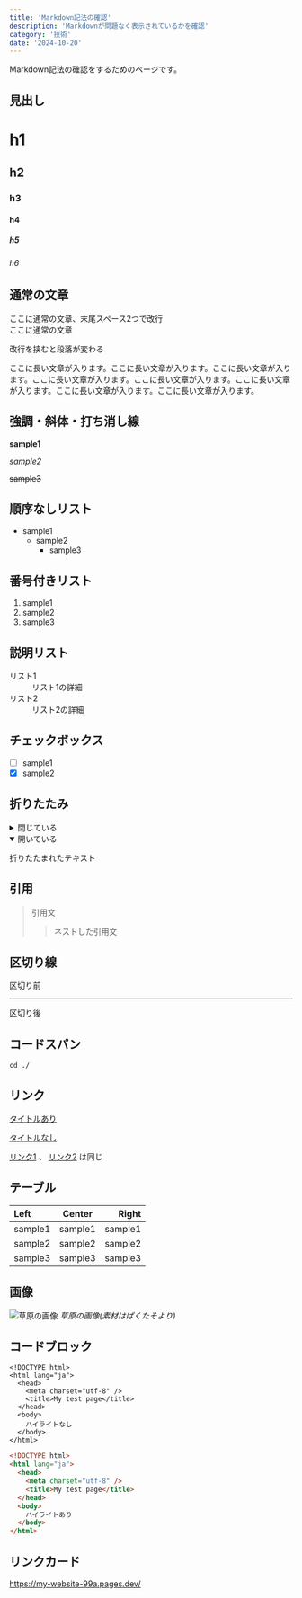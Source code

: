 ```yaml
---
title: 'Markdown記法の確認'
description: 'Markdownが問題なく表示されているかを確認'
category: '技術'
date: '2024-10-20'
---
```


Markdown記法の確認をするためのページです。

## 見出し
# h1
## h2
### h3
#### h4
##### h5
###### h6

## 通常の文章
ここに通常の文章、末尾スペース2つで改行  
ここに通常の文章

改行を挟むと段落が変わる

ここに長い文章が入ります。ここに長い文章が入ります。ここに長い文章が入ります。ここに長い文章が入ります。ここに長い文章が入ります。ここに長い文章が入ります。ここに長い文章が入ります。ここに長い文章が入ります。

## 強調・斜体・打ち消し線
**sample1**

*sample2*

~~sample3~~

## 順序なしリスト
- sample1
  - sample2
    - sample3

## 番号付きリスト
1. sample1
2. sample2
3. sample3

## 説明リスト
<dl>
  <dt>リスト1</dt>
  <dd>リスト1の詳細</dd>
  <dt>リスト2</dt>
  <dd>リスト2の詳細</dd>
</dl>

## チェックボックス
- [ ] sample1
- [x] sample2

## 折りたたみ
<details>
<summary>閉じている</summary>

折りたたまれたテキスト
</details>

<details open>
<summary>開いている</summary>

折りたたまれたテキスト
</details>

## 引用
> 引用文
> > ネストした引用文

## 区切り線
区切り前

---

区切り後

## コードスパン
`cd ./`

## リンク
[タイトルあり](https://www.google.com/ "サイトタイトル")

[タイトルなし](https://www.google.com/)

[リンク1][link] 、 [リンク2][link] は同じ

[link]: https://www.google.com/

## テーブル
| Left    | Center  |   Right |
| :------ | :-----: | ------: |
| sample1 | sample1 | sample1 |
| sample2 | sample2 | sample2 |
| sample3 | sample3 | sample3 |

## 画像
![草原の画像](https://r2.nanahayui.com/2410120-01.jpg "草原の画像")
*草原の画像(素材はぱくたそより)*

## コードブロック
```
<!DOCTYPE html>
<html lang="ja">
  <head>
    <meta charset="utf-8" />
    <title>My test page</title>
  </head>
  <body>
    ハイライトなし
  </body>
</html>
```

```html
<!DOCTYPE html>
<html lang="ja">
  <head>
    <meta charset="utf-8" />
    <title>My test page</title>
  </head>
  <body>
    ハイライトあり
  </body>
</html>
```

## リンクカード
https://my-website-99a.pages.dev/
